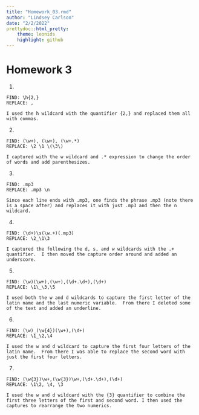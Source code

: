 ```yaml
---
title: "Homework_03.rmd"
author: "Lindsey Carlson"
date: "2/2/2022"
prettydoc::html_pretty:
    theme: leonids
    highlight: github
---
```


# Homework 3

1. 
```
FIND: \h{2,}
REPLACE: ,

I used the h wildcard with the quantifier {2,} and replaced them all with commas. 
```

2. 
```
FIND: (\w+), (\w+), (\w+.*)
REPLACE: \2 \1 \(\3\)

I captured with the w wildcard and .* expression to change the order of words and add parenthesizes.
```

3.
```
FIND: .mp3 
REPLACE: .mp3 \n

Since each line ends with .mp3, one finds the phrase .mp3 (note there is a space after) and replaces it with just .mp3 and then the n wildcard.
```

4. 
```
FIND: (\d+)\s(\w.+)(.mp3)
REPLACE: \2_\1\3

I captured the following the d, s, and w wildcards with the .+ quantifier.  I then moved the capture order around and added an underscore.
```

5. 
```
FIND: (\w)(\w+),(\w+),(\d+.\d+),(\d+)
REPLACE: \1\_\3,\5

I used both the w and d wildcards to capture the first letter of the latin name and the last numeric variable.  From there I deleted some of the text and added an underline.
```

6. 
```
FIND: (\w)_(\w{4})(\w+),(\d+)
REPLACE: \1_\2,\4

I used the w and d wildcard to capture the first four letters of the latin name.  From there I was able to replace the second word with just the first four letters.
```

7. 
```
FIND: (\w{3})\w+,(\w{3})\w+,(\d+.\d+),(\d+)
REPLACE: \1\2, \4, \3

I used the w and d wildcard with the {3} quantifier to combine the first three letters of the first and second word. I then used the captures to rearrange the two numerics.  
```

